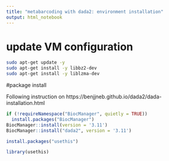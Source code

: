 ```yaml
---
title: "metabarcoding with dada2: environment installation"
output: html_notebook
---
```

# update VM configuration
``` bash
sudo apt-get update -y 
sudo apt-get install -y libbz2-dev
sudo apt-get install -y liblzma-dev
```
#package install

Following instruction on https://benjjneb.github.io/dada2/dada-installation.html

```r
if (!requireNamespace("BiocManager", quietly = TRUE))
  install.packages("BiocManager")
BiocManager::install(version = '3.11')
BiocManager::install("dada2", version = '3.11')

```


```r
install.packages("usethis")
```

```r
library(usethis)

```

